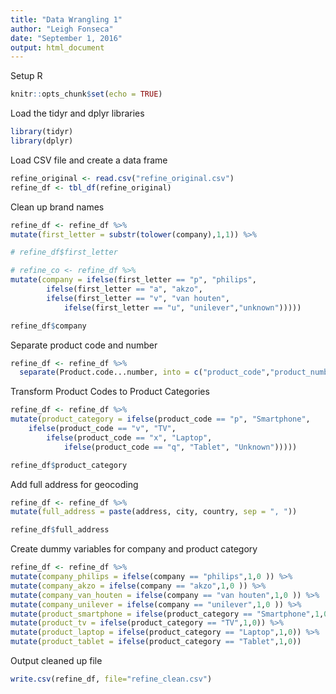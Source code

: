 ```yaml
---
title: "Data Wrangling 1"
author: "Leigh Fonseca"
date: "September 1, 2016"
output: html_document
---
```


Setup R
```r
knitr::opts_chunk$set(echo = TRUE)
```

Load the tidyr and dplyr libraries
```r
library(tidyr)
library(dplyr)
```

Load CSV file and create a data frame
```r
refine_original <- read.csv("refine_original.csv")
refine_df <- tbl_df(refine_original)
```

Clean up brand names
<!-- Clean up the 'company' column, so all of the misspellings of the brand names are standardized. For example, you can transform the values in the column to be: philips, akzo, van houten and unilever (all lowercase). -->
```r
refine_df <- refine_df %>%
mutate(first_letter = substr(tolower(company),1,1)) %>%

# refine_df$first_letter

# refine_co <- refine_df %>%
mutate(company = ifelse(first_letter == "p", "philips",
		ifelse(first_letter == "a", "akzo",
		ifelse(first_letter == "v", "van houten",
			ifelse(first_letter == "u", "unilever","unknown")))))

refine_df$company
```

Separate product code and number
<!-- Separate the product code and product number into separate columns i.e. add two new columns called product_code and product_number, containing the product code and number respectively -->
```r
refine_df <- refine_df %>%
  separate(Product.code...number, into = c("product_code","product_number"), sep = "-")

```

Transform Product Codes to Product Categories
<!-- You learn that the product codes actually represent the following product categories:
p = Smartphone
v = TV
x = Laptop
q = Tablet -->

```r
refine_df <- refine_df %>%
mutate(product_category = ifelse(product_code == "p", "Smartphone",
	ifelse(product_code == "v", "TV",
		ifelse(product_code == "x", "Laptop",
			ifelse(product_code == "q", "Tablet", "Unknown")))))

refine_df$product_category
```

Add full address for geocoding
<!-- You'd like to view the customer information on a map. In order to do that, the addresses need to be in a form that can be easily geocoded. Create a new column full_address that concatenates the three address fields (address, city, country), separated by commas. -->

```r
refine_df <- refine_df %>%
mutate(full_address = paste(address, city, country, sep = ", "))

refine_df$full_address
```

Create dummy variables for company and product category
<!-- Both the company name and product category are categorical variables i.e. they take only a fixed set of values. In order to use them in further analysis you need to create dummy variables. Create dummy binary variables for each of them with the prefix company_ and product_ i.e.
Add four binary (1 or 0) columns for company: company_philips, company_akzo, company_van_houten and company_unilever
Add four binary (1 or 0) columns for product category: product_smartphone, product_tv, product_laptop and product_tablet -->

```r
refine_df <- refine_df %>%
mutate(company_philips = ifelse(company == "philips",1,0 )) %>%
mutate(company_akzo = ifelse(company == "akzo",1,0 )) %>%
mutate(company_van_houten = ifelse(company == "van houten",1,0 )) %>%
mutate(company_unilever = ifelse(company == "unilever",1,0 )) %>%
mutate(product_smartphone = ifelse(product_category == "Smartphone",1,0)) %>%
mutate(product_tv = ifelse(product_category == "TV",1,0)) %>%
mutate(product_laptop = ifelse(product_category == "Laptop",1,0)) %>%
mutate(product_tablet = ifelse(product_category == "Tablet",1,0))
```

Output cleaned up file
```r
write.csv(refine_df, file="refine_clean.csv")
```


